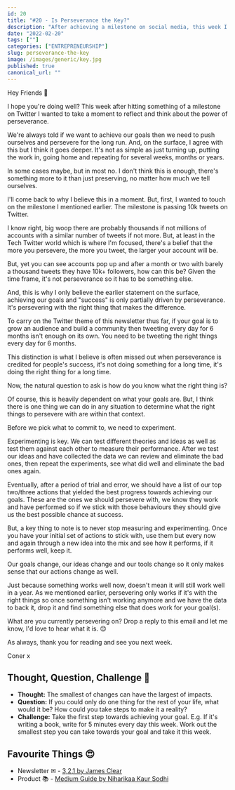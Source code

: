 ```yaml
---
id: 20
title: "#20 - Is Perseverance the Key?"
description: "After achieving a milestone on social media, this week I spend some time reflecting on the power of perseverance in achieving our goals and dreams."
date: "2022-02-20"
tags: [""]
categories: ["ENTREPRENEURSHIP"]
slug: perseverance-the-key
image: /images/generic/key.jpg
published: true
canonical_url: ""
---
```


Hey Friends 👋

I hope you're doing well? This week after hitting something of a milestone on Twitter I wanted to take a moment to reflect and think about the power of perseverance.

We're always told if we want to achieve our goals then we need to push ourselves and persevere for the long run. And, on the surface, I agree with this but I think it goes deeper. It's not as simple as just turning up, putting the work in, going home and repeating for several weeks, months or years.

In some cases maybe, but in most no. I don't think this is enough, there's something more to it than just preserving, no matter how much we tell ourselves.

I'll come back to why I believe this in a moment. But, first, I wanted to touch on the milestone I mentioned earlier. The milestone is passing 10k tweets on Twitter.

I know right, big woop there are probably thousands if not millions of accounts with a similar number of tweets if not more. But, at least in the Tech Twitter world which is where I'm focused, there's a belief that the more you persevere, the more you tweet, the larger your account will be.

But, yet you can see accounts pop up and after a month or two with barely a thousand tweets they have 10k+ followers, how can this be? Given the time frame, it's not perseverance so it has to be something else.

And, this is why I only believe the earlier statement on the surface, achieving our goals and "success" is only partially driven by perseverance. It's persevering with the right thing that makes the difference.

To carry on the Twitter theme of this newsletter thus far, if your goal is to grow an audience and build a community then tweeting every day for 6 months isn't enough on its own. You need to be tweeting the right things every day for 6 months.

This distinction is what I believe is often missed out when perseverance is credited for people's success, it's not doing something for a long time, it's doing the right thing for a long time.

Now, the natural question to ask is how do you know what the right thing is?

Of course, this is heavily dependent on what your goals are. But, I think there is one thing we can do in any situation to determine what the right things to persevere with are within that context.

Before we pick what to commit to, we need to experiment.

Experimenting is key. We can test different theories and ideas as well as test them against each other to measure their performance. After we test our ideas and have collected the data we can review and eliminate the bad ones, then repeat the experiments, see what did well and eliminate the bad ones again.

Eventually, after a period of trial and error, we should have a list of our top two/three actions that yielded the best progress towards achieving our goals. These are the ones we should persevere with, we know they work and have performed so if we stick with those behaviours they should give us the best possible chance at success.

But, a key thing to note is to never stop measuring and experimenting. Once you have your initial set of actions to stick with, use them but every now and again through a new idea into the mix and see how it performs, if it performs well, keep it.

Our goals change, our ideas change and our tools change so it only makes sense that our actions change as well.

Just because something works well now, doesn't mean it will still work well in a year. As we mentioned earlier, persevering only works if it's with the right things so once something isn't working anymore and we have the data to back it, drop it and find something else that does work for your goal(s).

What are you currently persevering on? Drop a reply to this email and let me know, I'd love to hear what it is. 😊

As always, thank you for reading and see you next week.

Coner x

## Thought, Question, Challenge 🤔

- **Thought:** The smallest of changes can have the largest of impacts.
- **Question:** If you could only do one thing for the rest of your life, what would it be? How could you take steps to make it a reality?
- **Challenge:** Take the first step towards achieving your goal. E.g. If it's writing a book, write for 5 minutes every day this week. Work out the smallest step you can take towards your goal and take it this week.

## Favourite Things 😍

- Newsletter ✉ - [3,2,1 by James Clear](https://jamesclear.com/3-2-1)
- Product 📚 - [Medium Guide by Niharikaa Kaur Sodhi](https://niharikasodhi.gumroad.com/l/mediumguide)
